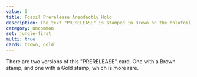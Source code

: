 ```yaml
---
value: 5
title: Fossil Prerelease Areodactly Holo
description: The text "PRERELEASE" is stamped in Brown on the holofoil and a Gold version was released afterward in the UK.
category: uncommon
set: jungle-first
multi: true
cards: brown, gold
---
```


There are two versions of this "PRERELEASE" card. One with a Brown stamp, and one with a Gold stamp, which is more rare.
